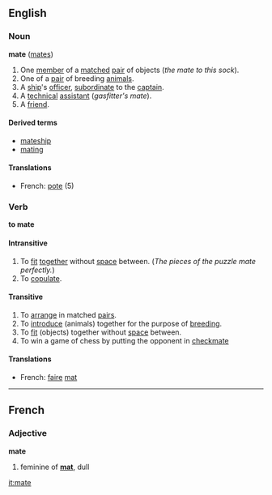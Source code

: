 ==English==
===Noun===
'''mate''' ([[mates]])

# One [[member]] of a [[match]]ed [[pair]] of objects (''the mate to this sock'').
# One of a [[pair]] of breeding [[animal]]s.
# A [[ship]]'s [[officer]], [[subordinate]] to the [[captain]].
# A [[technical]] [[assistant]] (''gasfitter's mate'').
# A [[friend]].

====Derived terms====
*[[mateship]]
*[[mating]]

====Translations====
*French: [[pote]] (5)

===Verb===
'''to mate'''
====Intransitive====
# To [[fit]] [[together]] without [[space]] between.  (''The pieces of the puzzle mate perfectly.'')
# To [[copulate]].

====Transitive====
# To [[arrange]] in matched [[pair]]s.
# To [[introduce]] (animals) together for the purpose of [[breeding]].
# To [[fit]] (objects) together without [[space]] between.
# To win a game of chess by putting the opponent in [[checkmate]]

====Translations====
*French: [[faire]] [[mat]]

----

==French==
===Adjective===
'''mate'''

# feminine of '''[[mat#fr|mat]]''', dull

[[it:mate]]